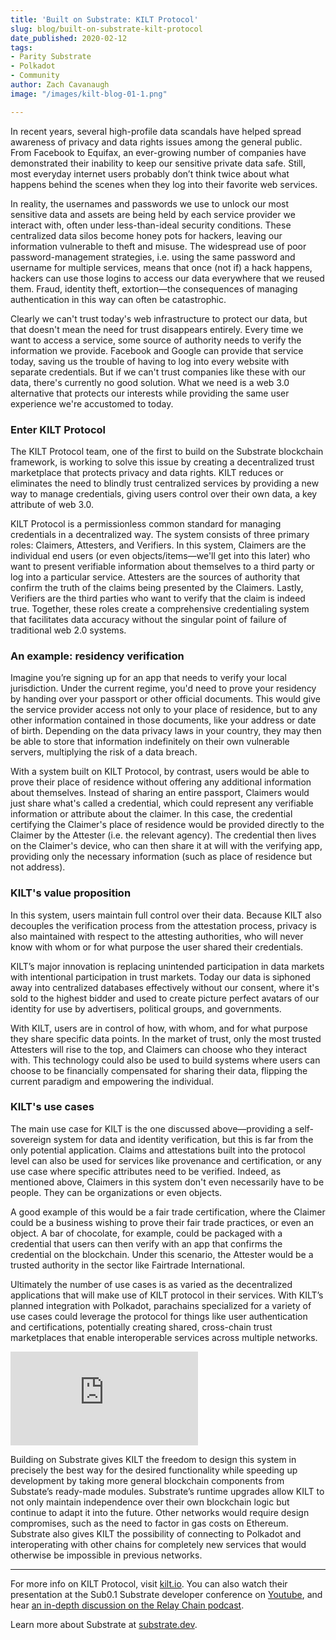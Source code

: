 ```yaml
---
title: 'Built on Substrate: KILT Protocol'
slug: blog/built-on-substrate-kilt-protocol
date_published: 2020-02-12
tags:
- Parity Substrate
- Polkadot
- Community
author: Zach Cavanaugh
image: "/images/kilt-blog-01-1.png"

---
```

In recent years, several high-profile data scandals have helped spread awareness of privacy and data rights issues among the general public. From Facebook to Equifax, an ever-growing number of companies have demonstrated their inability to keep our sensitive private data safe. Still, most everyday internet users probably don’t think twice about what happens behind the scenes when they log into their favorite web services.

In reality, the usernames and passwords we use to unlock our most sensitive data and assets are being held by each service provider we interact with, often under less-than-ideal security conditions. These centralized data silos become honey pots for hackers, leaving our information vulnerable to theft and misuse. The widespread use of poor password-management strategies, i.e. using the same password and username for multiple services, means that once (not if) a hack happens, hackers can use those logins to access our data everywhere that we reused them. Fraud, identity theft, extortion—the consequences of managing authentication in this way can often be catastrophic.

Clearly we can't trust today's web infrastructure to protect our data, but that doesn't mean the need for trust disappears entirely. Every time we want to access a service, some source of authority needs to verify the information we provide. Facebook and Google can provide that service today, saving us the trouble of having to log into every website with separate credentials. But if we can't trust companies like these with our data, there's currently no good solution. What we need is a web 3.0 alternative that protects our interests while providing the same user experience we're accustomed to today.

### Enter KILT Protocol

The KILT Protocol team, one of the first to build on the Substrate blockchain framework, is working to solve this issue by creating a decentralized trust marketplace that protects privacy and data rights. KILT reduces or eliminates the need to blindly trust centralized services by providing a new way to manage credentials, giving users control over their own data, a key attribute of web 3.0.

KILT Protocol is a permissionless common standard for managing credentials in a decentralized way. The system consists of three primary roles: Claimers, Attesters, and Verifiers. In this system, Claimers are the individual end users (or even objects/items—we'll get into this later) who want to present verifiable information about themselves to a third party or log into a particular service. Attesters are the sources of authority that confirm the truth of the claims being presented by the Claimers. Lastly, Verifiers are the third parties who want to verify that the claim is indeed true. Together, these roles create a comprehensive credentialing system that facilitates data accuracy without the singular point of failure of traditional web 2.0 systems.

### An example: residency verification

Imagine you’re signing up for an app that needs to verify your local jurisdiction. Under the current regime, you'd need to prove your residency by handing over your passport or other official documents. This would give the service provider access not only to your place of residence, but to any other information contained in those documents, like your address or date of birth. Depending on the data privacy laws in your country, they may then be able to store that information indefinitely on their own vulnerable servers, multiplying the risk of a data breach.

With a system built on KILT Protocol, by contrast, users would be able to prove their place of residence without offering any additional information about themselves. Instead of sharing an entire passport, Claimers would just share what's called a credential, which could represent any verifiable information or attribute about the claimer. In this case, the credential certifying the Claimer's place of residence would be provided directly to the Claimer by the Attester (i.e. the relevant agency). The credential then lives on the Claimer's device, who can then share it at will with the verifying app, providing only the necessary information (such as place of residence but not address).

### KILT's value proposition

In this system, users maintain full control over their data. Because KILT also decouples the verification process from the attestation process, privacy is also maintained with respect to the attesting authorities, who will never know with whom or for what purpose the user shared their credentials.

KILT’s major innovation is replacing unintended participation in data markets with intentional participation in trust markets. Today our data is siphoned away into centralized databases effectively without our consent, where it's sold to the highest bidder and used to create picture perfect avatars of our identity for use by advertisers, political groups, and governments.

With KILT, users are in control of how, with whom, and for what purpose they share specific data points. In the market of trust, only the most trusted Attesters will rise to the top, and Claimers can choose who they interact with. This technology could also be used to build systems where users can choose to be financially compensated for sharing their data, flipping the current paradigm and empowering the individual.

### KILT's use cases

The main use case for KILT is the one discussed above—providing a self-sovereign system for data and identity verification, but this is far from the only potential application. Claims and attestations built into the protocol level can also be used for services like provenance and certification, or any use case where specific attributes need to be verified. Indeed, as mentioned above, Claimers in this system don't even necessarily have to be people. They can be organizations or even objects.

A good example of this would be a fair trade certification, where the Claimer could be a business wishing to prove their fair trade practices, or even an object. A bar of chocolate, for example, could be packaged with a credential that users can then verify with an app that confirms the credential on the blockchain. Under this scenario, the Attester would be a trusted authority in the sector like Fairtrade International.

Ultimately the number of use cases is as varied as the decentralized applications that will make use of KILT protocol in their services. With KILT’s planned integration with Polkadot, parachains specialized for a variety of use cases could leverage the protocol for things like user authentication and certifications, potentially creating shared, cross-chain trust marketplaces that enable interoperable services across multiple networks.

<!--YOUTUBE SNIPPET-->
<iframe
className="w-full h-56 sm:h-80 md:h-96"
src="https://www.youtube.com/embed/fCHsbs96lvE"
frameBorder="0"
allow="accelerometer; autoplay; encrypted-media; gyroscope; picture-in-picture"
allowFullScreen

> </iframe>

Building on Substrate gives KILT the freedom to design this system in precisely the best way for the desired functionality while speeding up development by taking more general blockchain components from Substate’s ready-made modules. Substrate’s runtime upgrades allow KILT to not only maintain independence over their own blockchain logic but continue to adapt it into the future. Other networks would require design compromises, such as the need to factor in gas costs on Ethereum. Substrate also gives KILT the possibility of connecting to Polkadot and interoperating with other chains for completely new services that would otherwise be impossible in previous networks.

***

For more info on KILT Protocol, visit [kilt.io](https://kilt.io). You can also watch their presentation at the Sub0.1 Substrate developer conference on [Youtube](https://youtu.be/d0zF3ghAdVI), and hear [an in-depth discussion on the Relay Chain podcast](https://relaychain.fm/9-on-chain-trust-with-kilt-protocol).

Learn more about Substrate at [substrate.dev](https://substrate.dev/).